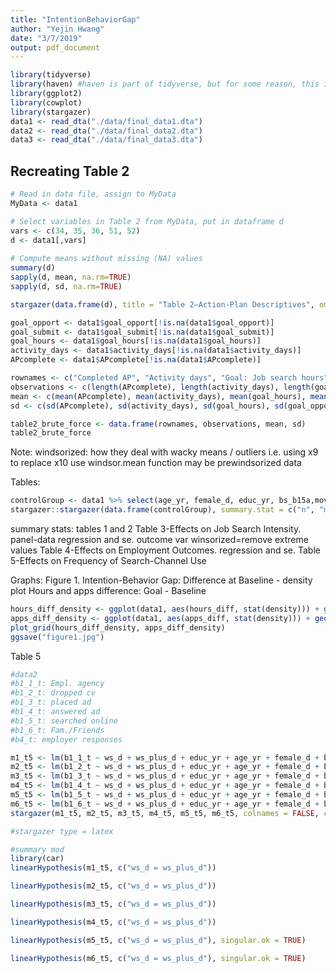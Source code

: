 ```yaml
---
title: "IntentionBehaviorGap"
author: "Yejin Hwang"
date: "3/7/2019"
output: pdf_document
---
```


```r
library(tidyverse)
library(haven) #haven is part of tidyverse, but for some reason, this is needed.
library(ggplot2)
library(cowplot)
library(stargazer)
data1 <- read_dta("./data/final_data1.dta")
data2 <- read_dta("./data/final_data2.dta")
data3 <- read_dta("./data/final_data3.dta")
```

## Recreating Table 2
```r
# Read in data file, assign to MyData
MyData <- data1

# Select variables in Table 2 from MyData, put in dataframe d
vars <- c(34, 35, 36, 51, 52)
d <- data1[,vars]
 
# Compute means without missing (NA) values
summary(d)
sapply(d, mean, na.rm=TRUE)
sapply(d, sd, na.rm=TRUE)
```

```r
stargazer(data.frame(d), title = "Table 2—Action-Plan Descriptives", omit.summary.stat = c("min", "max", "p25", "p75"), type="text")
```

```r
goal_opport <- data1$goal_opport[!is.na(data1$goal_opport)]
goal_submit <- data1$goal_submit[!is.na(data1$goal_submit)]
goal_hours <- data1$goal_hours[!is.na(data1$goal_hours)]
activity_days <- data1$activity_days[!is.na(data1$activity_days)]
APcomplete <- data1$APcomplete[!is.na(data1$APcomplete)]

rownames <- c("Completed AP", "Activity days", "Goal: Job search hours", "Goal: Opportunities to identify", "Goal: Applications to submit")
observations <- c(length(APcomplete), length(activity_days), length(goal_hours), length(goal_opport), length(goal_submit))
mean <- c(mean(APcomplete), mean(activity_days), mean(goal_hours), mean(goal_opport), mean(goal_submit))
sd <- c(sd(APcomplete), sd(activity_days), sd(goal_hours), sd(goal_opport), sd(goal_submit))

table2_brute_force <- data.frame(rownames, observations, mean, sd)
table2_brute_force
```


Note:
windsorized: how they deal with wacky means / outliers
i.e. using x9 to replace x10
use windsor.mean function
may be prewindsorized data


Tables:
```r
controlGroup <- data1 %>% select(age_yr, female_d, educ_yr, bs_b15a,moved_yesno_d,bs_b1_ever_job_d,bs_b13_reserv_wage,bs_b14,bs_transport_cost,bs_b16,bs_c2,bs_c3)
stargazer::stargazer(data.frame(controlGroup), summary.stat = c("n", "mean", "median", "sd"), type = "text", title = "Table 1—Sample Characteristics")
```

summary stats: tables 1 and 2
Table 3-Effects on Job Search Intensity. panel-data regression and se. outcome var winsorized=remove extreme values
Table 4-Effects on Employment Outcomes. regression and se.
Table 5-Effects on Frequency of Search-Channel Use

Graphs:
Figure 1. Intention-Behavior Gap: Difference at Baseline - density plot Hours and apps difference: Goal - Baseline

```r
hours_diff_density <- ggplot(data1, aes(hours_diff, stat(density))) + geom_histogram(fill = "#416b85", bins = 18) + labs(x = "Hours difference: Goal - Baseline", y = "Density") + ylim(0, 0.15)
apps_diff_density <- ggplot(data1, aes(apps_diff, stat(density))) + geom_histogram(fill = "#416b85", bins = 18) + labs(x = "Apps difference: Goal - Baseline", y = "Density")
plot_grid(hours_diff_density, apps_diff_density)
ggsave("figure1.jpg")
```

Table 5
```r
#data2
#b1_1_t: Empl. agency
#b1_2_t: dropped cv
#b1_3_t: placed ad
#b1_4_t: answered ad
#b1_5_t: searched online
#b1_6_t: Fam./Friends
#b4_t: employer responses

m1_t5 <- lm(b1_1_t ~ ws_d + ws_plus_d + educ_yr + age_yr + female_d + bs_b15a + lang_xhosa_d + lang_venda_d + lang_zulu_d + nomiss_bs_c1_1 + missd_bs_c1_1 + as.factor(location_f) + as.factor(round), data = data2)
m2_t5 <- lm(b1_2_t ~ ws_d + ws_plus_d + educ_yr + age_yr + female_d + bs_b15a + lang_xhosa_d + lang_venda_d + lang_zulu_d + nomiss_bs_c1_2 + missd_bs_c1_2 + as.factor(location_f) + as.factor(round), data = data2)
m3_t5 <- lm(b1_3_t ~ ws_d + ws_plus_d + educ_yr + age_yr + female_d + bs_b15a + lang_xhosa_d + lang_venda_d + lang_zulu_d + nomiss_bs_c1_3 + missd_bs_c1_3 + as.factor(location_f) + as.factor(round), data = data2)
m4_t5 <- lm(b1_4_t ~ ws_d + ws_plus_d + educ_yr + age_yr + female_d + bs_b15a + lang_xhosa_d + lang_venda_d + lang_zulu_d + nomiss_bs_c1_4 + missd_bs_c1_4 + as.factor(location_f) + as.factor(round), data = data2)
m5_t5 <- lm(b1_5_t ~ ws_d + ws_plus_d + educ_yr + age_yr + female_d + bs_b15a + lang_xhosa_d + lang_venda_d + lang_zulu_d + nomiss_bs_c1_5 + missd_bs_c1_5 + as.factor(location_f) + as.factor(round), data = data2)
m6_t5 <- lm(b1_6_t ~ ws_d + ws_plus_d + educ_yr + age_yr + female_d + bs_b15a + lang_xhosa_d + lang_venda_d + lang_zulu_d + nomiss_bs_c1_6 + missd_bs_c1_6 + as.factor(location_f) + as.factor(round), data = data2)
stargazer(m1_t5, m2_t5, m3_t5, m4_t5, m5_t5, m6_t5, colnames = FALSE, column.labels = c("Empl. agency", "Dropped CV", "Placed ad", "Answered ad", "Searched online", "Fam./friends"), keep = c("ws_d", "ws_plus_d"), keep.stat =c("n","rsq"), type = "text", supress.errors = TRUE, title="Table 5—Effects on Frequency of Search-Channel Use", add.lines = list(c("p-value", "0.0047**", "0.001101**", "0.4906", "0.001291**", "0.0009031***", "0.7577")))

#stargazer type = latex
```

```r
#summary mod
library(car)
linearHypothesis(m1_t5, c("ws_d = ws_plus_d"))
```

```r
linearHypothesis(m2_t5, c("ws_d = ws_plus_d"))
```

```r
linearHypothesis(m3_t5, c("ws_d = ws_plus_d"))
```

```r
linearHypothesis(m4_t5, c("ws_d = ws_plus_d"))
```

```r
linearHypothesis(m5_t5, c("ws_d = ws_plus_d"), singular.ok = TRUE)
```

```r
linearHypothesis(m6_t5, c("ws_d = ws_plus_d"), singular.ok = TRUE)
```

```r

```


